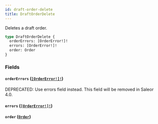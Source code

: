```yaml
---
id: draft-order-delete
title: DraftOrderDelete
---
```


Deletes a draft order.

```graphql
type DraftOrderDelete {
  orderErrors: [OrderError!]!
  errors: [OrderError!]!
  order: Order
}
```

### Fields

#### `orderErrors` ([`[OrderError!]!`](../../../developer/api-reference/objects/order-error))

<span class="badge badge--warning">DEPRECATED: Use errors field instead. This field will be removed in Saleor 4.0.</span>

#### `errors` ([`[OrderError!]!`](../../../developer/api-reference/objects/order-error))

#### `order` ([`Order`](../../../developer/api-reference/objects/order))
